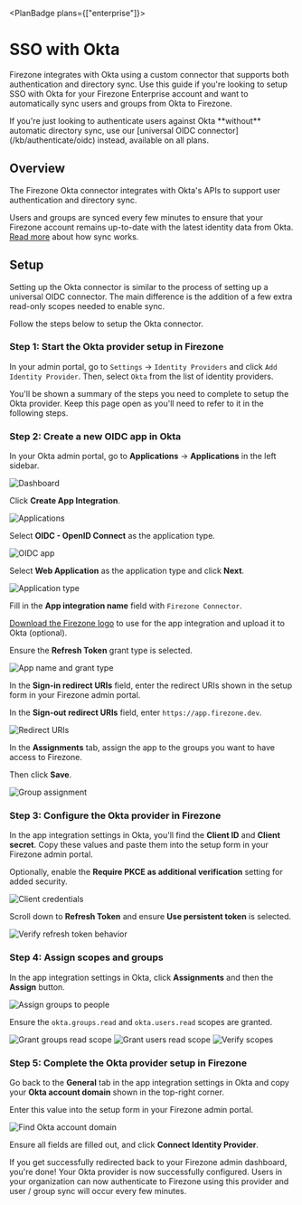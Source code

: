 
<PlanBadge plans={["enterprise"]}>

# SSO with Okta

</PlanBadge>

Firezone integrates with Okta using a custom connector that supports both
authentication and directory sync. Use this guide if you're looking to setup SSO
with Okta for your Firezone Enterprise account and want to automatically sync
users and groups from Okta to Firezone.

<Alert color="info">
  If you're just looking to authenticate users against Okta **without**
  automatic directory sync, use our [universal OIDC
  connector](/kb/authenticate/oidc) instead, available on all plans.
</Alert>

## Overview

The Firezone Okta connector integrates with Okta's APIs to support user
authentication and directory sync.

Users and groups are synced every few minutes to ensure that your Firezone
account remains up-to-date with the latest identity data from Okta.
[Read more](/kb/authenticate/directory-sync) about how sync works.

## Setup

Setting up the Okta connector is similar to the process of setting up a
universal OIDC connector. The main difference is the addition of a few extra
read-only scopes needed to enable sync.

Follow the steps below to setup the Okta connector.

### Step 1: Start the Okta provider setup in Firezone

In your admin portal, go to `Settings` -> `Identity Providers` and click
`Add Identity Provider`. Then, select `Okta` from the list of identity
providers.

You'll be shown a summary of the steps you need to complete to setup the Okta
provider. Keep this page open as you'll need to refer to it in the following
steps.

### Step 2: Create a new OIDC app in Okta

In your Okta admin portal, go to **Applications** -> **Applications** in the
left sidebar.

<Link href="/images/kb/authenticate/okta/1-dashboard.png" target="_blank">
  <Image
    src="/images/kb/authenticate/okta/1-dashboard.png"
    alt="Dashboard"
    width={1200}
    height={1200}
  />
</Link>

Click **Create App Integration**.

<Link href="/images/kb/authenticate/okta/2-applications.png" target="_blank">
  <Image
    src="/images/kb/authenticate/okta/2-applications.png"
    alt="Applications"
    width={1200}
    height={1200}
  />
</Link>

Select **OIDC - OpenID Connect** as the application type.

<Link href="/images/kb/authenticate/okta/3-OIDC-app.png" target="_blank">
  <Image
    src="/images/kb/authenticate/okta/3-OIDC-app.png"
    alt="OIDC app"
    width={1200}
    height={1200}
  />
</Link>

Select **Web Application** as the application type and click **Next**.

<Link
  href="/images/kb/authenticate/okta/4-application-type.png"
  target="_blank"
>
  <Image
    src="/images/kb/authenticate/okta/4-application-type.png"
    alt="Application type"
    width={1200}
    height={1200}
  />
</Link>

Fill in the **App integration name** field with `Firezone Connector`.

[Download the Firezone logo](/images/kb/authenticate/okta/firezone-logo.png) to
use for the app integration and upload it to Okta (optional).

Ensure the **Refresh Token** grant type is selected.

<Link
  href="/images/kb/authenticate/okta/5-app-name-grant-type.png"
  target="_blank"
>
  <Image
    src="/images/kb/authenticate/okta/5-app-name-grant-type.png"
    alt="App name and grant type"
    width={1200}
    height={1200}
  />
</Link>

In the **Sign-in redirect URIs** field, enter the redirect URIs shown in the
setup form in your Firezone admin portal.

In the **Sign-out redirect URIs** field, enter `https://app.firezone.dev`.

<Link href="/images/kb/authenticate/okta/6-redirect-uris.png" target="_blank">
  <Image
    src="/images/kb/authenticate/okta/6-redirect-uris.png"
    alt="Redirect URIs"
    width={1200}
    height={1200}
  />
</Link>

In the **Assignments** tab, assign the app to the groups you want to have access
to Firezone.

Then click **Save**.

<Link
  href="/images/kb/authenticate/okta/7-group-assignment.png"
  target="_blank"
>
  <Image
    src="/images/kb/authenticate/okta/7-group-assignment.png"
    alt="Group assignment"
    width={1200}
    height={1200}
  />
</Link>

### Step 3: Configure the Okta provider in Firezone

In the app integration settings in Okta, you'll find the **Client ID** and
**Client secret**. Copy these values and paste them into the setup form in your
Firezone admin portal.

Optionally, enable the **Require PKCE as additional verification** setting for
added security.

<Link
  href="/images/kb/authenticate/okta/8-client-credentials.png"
  target="_blank"
>
  <Image
    src="/images/kb/authenticate/okta/8-client-credentials.png"
    alt="Client credentials"
    width={1200}
    height={1200}
  />
</Link>

Scroll down to **Refresh Token** and ensure **Use persistent token** is
selected.

<Link
  href="/images/kb/authenticate/okta/9-verify-refresh-token-behavior.png"
  target="_blank"
>
  <Image
    src="/images/kb/authenticate/okta/9-verify-refresh-token-behavior.png"
    alt="Verify refresh token behavior"
    width={1200}
    height={1200}
  />
</Link>

### Step 4: Assign scopes and groups

In the app integration settings in Okta, click **Assignments** and then the
**Assign** button.

<Link
  href="/images/kb/authenticate/okta/10-assign-groups-people.png"
  target="_blank"
>
  <Image
    src="/images/kb/authenticate/okta/10-assign-groups-people.png"
    alt="Assign groups to people"
    width={1200}
    height={1200}
  />
</Link>

Ensure the `okta.groups.read` and `okta.users.read` scopes are granted.

<Link
  href="/images/kb/authenticate/okta/11-grant-groups-read-scope.png"
  target="_blank"
>
  <Image
    src="/images/kb/authenticate/okta/11-grant-groups-read-scope.png"
    alt="Grant groups read scope"
    width={1200}
    height={1200}
  />
</Link>

<Link
  href="/images/kb/authenticate/okta/12-grant-users-read-scope.png"
  target="_blank"
>
  <Image
    src="/images/kb/authenticate/okta/12-grant-users-read-scope.png"
    alt="Grant users read scope"
    width={1200}
    height={1200}
  />
</Link>

<Link href="/images/kb/authenticate/okta/13-verify-scopes.png" target="_blank">
  <Image
    src="/images/kb/authenticate/okta/13-verify-scopes.png"
    alt="Verify scopes"
    width={1200}
    height={1200}
  />
</Link>

### Step 5: Complete the Okta provider setup in Firezone

Go back to the **General** tab in the app integration settings in Okta and copy
your **Okta account domain** shown in the top-right corner.

Enter this value into the setup form in your Firezone admin portal.

<Link
  href="/images/kb/authenticate/okta/14-find-okta-account-domain.png"
  target="_blank"
>
  <Image
    src="/images/kb/authenticate/okta/14-find-okta-account-domain.png"
    alt="Find Okta account domain"
    width={1200}
    height={1200}
  />
</Link>

Ensure all fields are filled out, and click **Connect Identity Provider**.

If you get successfully redirected back to your Firezone admin dashboard, you're
done! Your Okta provider is now successfully configured. Users in your
organization can now authenticate to Firezone using this provider and user /
group sync will occur every few minutes.
